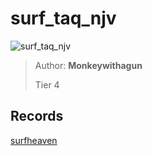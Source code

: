 
# surf_taq_njv

![surf_taq_njv](https://raw.githubusercontent.com/Sayt123/SurfMapPics/Maps-and-bonuses/csgo/surf_taq_njv.jpg)

> Author: **Monkeywithagun**
>
> Tier 4

## Records

[surfheaven](https://surfheaven.eu/map/surf_taq_njv)
